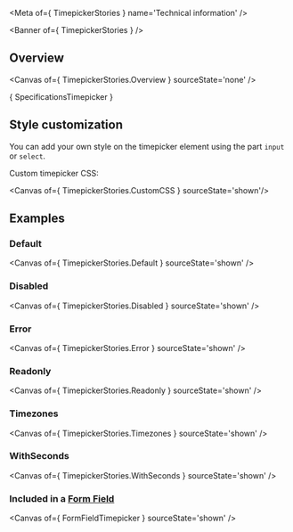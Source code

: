 
<Meta of={ TimepickerStories } name='Technical information' />

<Banner of={ TimepickerStories } />

## Overview

<Canvas of={ TimepickerStories.Overview } sourceState='none' />

<Markdown>{ SpecificationsTimepicker }</Markdown>

## Style customization

You can add your own style on the timepicker element using the part `input` or `select`.

Custom timepicker CSS:

<Canvas of={ TimepickerStories.CustomCSS } sourceState='shown'/>

## Examples

### Default

<Canvas of={ TimepickerStories.Default } sourceState='shown' />

### Disabled

<Canvas of={ TimepickerStories.Disabled } sourceState='shown' />

### Error

<Canvas of={ TimepickerStories.Error } sourceState='shown' />

### Readonly

<Canvas of={ TimepickerStories.Readonly } sourceState='shown' />

### Timezones

<Canvas of={ TimepickerStories.Timezones } sourceState='shown' />

### WithSeconds

<Canvas of={ TimepickerStories.WithSeconds } sourceState='shown' />

### Included in a [**Form Field**](?path=/docs/ods-components-form-elements-form-field--technical-information)
<Canvas of={ FormFieldTimepicker } sourceState='shown' />
